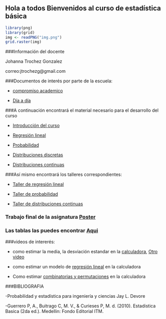 







## Hola a todos Bienvenidos al curso de estadística básica

```r
library(png)
library(grid)
img <- readPNG("img.png")
grid.raster(img)
```


###Información del docente


Johanna Trochez Gonzalez

correo:jtrochezg@gmail.com



###Documentos de interés por parte de la escuela:

- [compromiso academico](https://github.com/jtrochezg/repositoriodeprueba/blob/master/compromiso.pdf)

- [Día a día](https://github.com/jtrochezg/repositoriodeprueba/blob/master/DIA-%20DIA_ESTADISTICA_BASICA_2017-2oficial%20adriana%20guerrero.pdf)


###A continuación encontrará el material necesario para el desarrollo del curso

- [Introducción del curso](https://github.com/jtrochezg/repositoriodeprueba/blob/master/Presentaci%C3%B3n%20del%20curso%20estad%C3%ADstica%20basica2.pdf)

- [Regresión lineal](https://github.com/jtrochezg/repositoriodeprueba/blob/master/Regresi%C3%B3n%20lineal.pdf)

- [Probabilidad](https://github.com/jtrochezg/repositoriodeprueba/blob/master/Probabilidad.pdf)

- [Distribuciones discretas](https://github.com/jtrochezg/repositoriodeprueba/blob/master/ITM_VAD_EBX.pdf)

- [Distribuciones continuas](https://github.com/jtrochezg/repositoriodeprueba/blob/master/FUNCIONES%20DE%20DISTRIBUCI%C3%93N%20DE%20PROBABILIDAD%20CONTINUAS.pdf)


###Así mismo encontrará los talleres correspondientes:


- [Taller de regresión lineal](https://github.com/jtrochezg/repositoriodeprueba/blob/master/taller%20de%20regresi%C3%B3n%20lineal%20simple.pdf)

- [Taller de probabilidad](https://github.com/jtrochezg/repositoriodeprueba/blob/master/taller%20de%20probabilidad.pdf)

- [Taller de distribuciones continuas](https://github.com/jtrochezg/repositoriodeprueba/blob/master/taller%20de%20distribuciones%20continuas.pdf)

### Trabajo final de la asignatura [Poster](https://github.com/jtrochezg/repositoriodeprueba/blob/master/Poster%20de%20estad%C3%ADstica%20descriptiva.pdf)


### Las tablas las puedes encontrar [Aqui](https://github.com/jtrochezg/repositoriodeprueba/blob/master/tabla%20de%20diferentes%20probabilidades.pdf)

###videos de intererés:

- como estimar la media, la desviación estandar en la [calculadora](https://www.youtube.com/watch?v=4eXrcn6QLgs), [Otro video](https://www.youtube.com/watch?v=6jqoucoas8Y)

- como estimar un modelo de [regresión lineal](https://www.youtube.com/watch?v=4_WO31Dapv0) en la calculadora

- Como estimar [combinatorias y permutaciones](https://www.youtube.com/watch?v=q0TNGY2xMrM) en la calculadora


###BIBLIOGRAFIA



-Probabilidad y estadística para ingeniería y ciencias Jay L. Devore

-Guerrero P, A., Buitrago C, M. V., & Curieses P, M. d. (2010). Estadistica Basica (2da ed.). Medellin: Fondo Editorial ITM.




